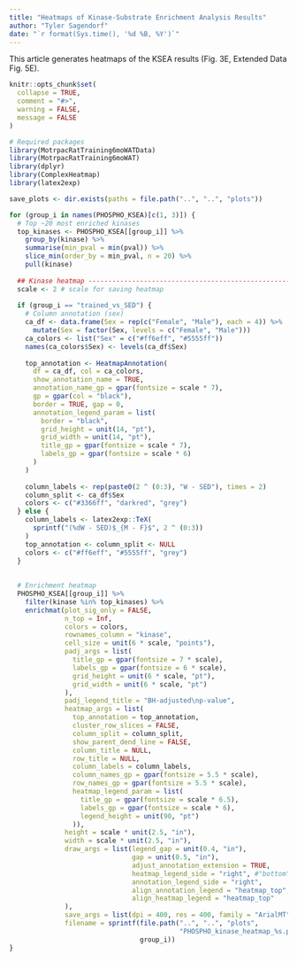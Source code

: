 ```yaml
---
title: "Heatmaps of Kinase-Substrate Enrichment Analysis Results"
author: "Tyler Sagendorf"
date: "`r format(Sys.time(), '%d %B, %Y')`"
---
```


This article generates heatmaps of the KSEA results (Fig. 3E, Extended Data Fig. 5E).

```r
knitr::opts_chunk$set(
  collapse = TRUE,
  comment = "#>",
  warning = FALSE,
  message = FALSE
)
```

```r
# Required packages
library(MotrpacRatTraining6moWATData)
library(MotrpacRatTraining6moWAT)
library(dplyr)
library(ComplexHeatmap)
library(latex2exp)

save_plots <- dir.exists(paths = file.path("..", "..", "plots"))
```

```r
for (group_i in names(PHOSPHO_KSEA)[c(1, 3)]) {
  # Top ~20 most enriched kinases
  top_kinases <- PHOSPHO_KSEA[[group_i]] %>%
    group_by(kinase) %>%
    summarise(min_pval = min(pval)) %>%
    slice_min(order_by = min_pval, n = 20) %>%
    pull(kinase)
  
  ## Kinase heatmap -------------------------------------------------------------
  scale <- 2 # scale for saving heatmap
  
  if (group_i == "trained_vs_SED") {
    # Column annotation (sex)
    ca_df <- data.frame(Sex = rep(c("Female", "Male"), each = 4)) %>%
      mutate(Sex = factor(Sex, levels = c("Female", "Male")))
    ca_colors <- list("Sex" = c("#ff6eff", "#5555ff"))
    names(ca_colors$Sex) <- levels(ca_df$Sex)
    
    top_annotation <- HeatmapAnnotation(
      df = ca_df, col = ca_colors,
      show_annotation_name = TRUE,
      annotation_name_gp = gpar(fontsize = scale * 7),
      gp = gpar(col = "black"),
      border = TRUE, gap = 0,
      annotation_legend_param = list(
        border = "black",
        grid_height = unit(14, "pt"),
        grid_width = unit(14, "pt"),
        title_gp = gpar(fontsize = scale * 7),
        labels_gp = gpar(fontsize = scale * 6)
      )
    )
    
    column_labels <- rep(paste0(2 ^ (0:3), "W - SED"), times = 2)
    column_split <- ca_df$Sex
    colors <- c("#3366ff", "darkred", "grey")
  } else {
    column_labels <- latex2exp::TeX(
      sprintf("(%dW - SED)$_{M - F}$", 2 ^ (0:3))
    )
    top_annotation <- column_split <- NULL
    colors <- c("#ff6eff", "#5555ff", "grey")
  }
  
  
  # Enrichment heatmap
  PHOSPHO_KSEA[[group_i]] %>%
    filter(kinase %in% top_kinases) %>%
    enrichmat(plot_sig_only = FALSE,
              n_top = Inf,
              colors = colors,
              rownames_column = "kinase",
              cell_size = unit(6 * scale, "points"),
              padj_args = list(
                title_gp = gpar(fontsize = 7 * scale),
                labels_gp = gpar(fontsize = 6 * scale),
                grid_height = unit(6 * scale, "pt"),
                grid_width = unit(6 * scale, "pt")
              ),
              padj_legend_title = "BH-adjusted\np-value",
              heatmap_args = list(
                top_annotation = top_annotation,
                cluster_row_slices = FALSE,
                column_split = column_split,
                show_parent_dend_line = FALSE,
                column_title = NULL,
                row_title = NULL,
                column_labels = column_labels,
                column_names_gp = gpar(fontsize = 5.5 * scale),
                row_names_gp = gpar(fontsize = 5.5 * scale),
                heatmap_legend_param = list(
                  title_gp = gpar(fontsize = scale * 6.5),
                  labels_gp = gpar(fontsize = scale * 6),
                  legend_height = unit(90, "pt")
                )),
              height = scale * unit(2.5, "in"),
              width = scale * unit(2.5, "in"),
              draw_args = list(legend_gap = unit(0.4, "in"),
                               gap = unit(0.5, "in"),
                               adjust_annotation_extension = TRUE,
                               heatmap_legend_side = "right", #"bottom",
                               annotation_legend_side = "right",
                               align_annotation_legend = "heatmap_top",
                               align_heatmap_legend = "heatmap_top"
              ),
              save_args = list(dpi = 400, res = 400, family = "ArialMT"),
              filename = sprintf(file.path("..", "..", "plots",
                                           "PHOSPHO_kinase_heatmap_%s.pdf"),
                                 group_i))
}
```

